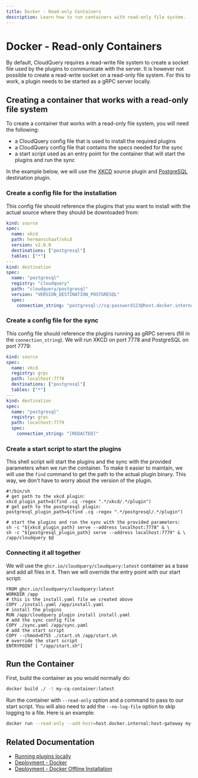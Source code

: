 ```yaml
---
title: Docker - Read-only Containers
description: Learn how to run containers with read-only file system.
---
```


# Docker - Read-only Containers

By default, CloudQuery requires a read-write file system to create a socket file used by the plugins to communicate with the server. It is however not possible to create a read-write socket on a read-only file system. For this to work, a plugin needs to be started as a gRPC server locally.

## Creating a container that works with a read-only file system

To create a container that works with a read-only file system, you will need the following:

- a CloudQuery config file that is used to install the required plugins
- a CloudQuery config file that contains the specs needed for the sync
- a start script used as an entry point for the container that will start the plugins and run the sync

In the example below, we will use the [XKCD](https://github.com/hermanschaaf/cq-source-xkcd) source plugin and [PostgreSQL](https://hub.cloudquery.io/plugins/destination/cloudquery/postgresql/v6.1.3/docs) destination plugin.

### Create a config file for the installation

This config file should reference the plugins that you want to install with the actual source where they should be downloaded from:

```yaml copy filename="install.yaml"
kind: source
spec:
  name: xkcd
  path: hermanschaaf/xkcd
  version: v2.0.0
  destinations: ["postgresql"]
  tables: ["*"]
---
kind: destination
spec:
  name: "postgresql"
  registry: "cloudquery"
  path: "cloudquery/postgresql"
  version: "VERSION_DESTINATION_POSTGRESQL"
  spec:
    connection_string: "postgresql://cq:password123@host.docker.internal:5432/cq-test?sslmode=disable"
```

### Create a config file for the sync

This config file should reference the plugins running as gRPC servers (fill in the `connection_string`). We will run XKCD on port 7778 and PostgreSQL on port 7779:

```yaml copy filename="sync.yaml"
kind: source
spec:
  name: xkcd
  registry: grpc
  path: localhost:7778
  destinations: ["postgresql"]
  tables: ["*"]
---
kind: destination
spec:
  name: "postgresql"
  registry: grpc
  path: localhost:7779
  spec:
    connection_string: "[REDACTED]"
```

### Create a start script to start the plugins

This shell script will start the plugins and the sync with the provided parameters when we run the container. To make it easier to maintain, we will use the `find` command to get the path to the actual plugin binary. This way, we don't have to worry about the version of the plugin.

```shell
#!/bin/sh
# get path to the xkcd plugin:
xkcd_plugin_path=$(find .cq -regex ".*/xkcd/.*/plugin")
# get path to the postgresql plugin:
postgresql_plugin_path=$(find .cq -regex ".*/postgresql/.*/plugin")

# start the plugins and run the sync with the provided parameters:
sh -c "${xkcd_plugin_path} serve --address localhost:7778" & \
sh -c "${postgresql_plugin_path} serve --address localhost:7779" & \
/app/cloudquery $@
```

### Connecting it all together

We will use the `ghcr.io/cloudquery/cloudquery:latest` container as a base and add all files in it. Then we will override the entry point with our start script:

```docker
FROM ghcr.io/cloudquery/cloudquery:latest
WORKDIR /app
# this is the install.yaml file we created above
COPY ./install.yaml /app/install.yaml
# install the plugins
RUN /app/cloudquery plugin install install.yaml
# add the sync config file
COPY ./sync.yaml /app/sync.yaml
# add the start script
COPY --chmod=0755 ./start.sh /app/start.sh
# override the start script
ENTRYPOINT [ "/app/start.sh"]
```


## Run the Container

First, build the container as you would normally do:

```bash
docker build ./ -t my-cq-container:latest
```

Run the container with `--read-only` option and a command to pass to our start script. You will also need to add the `--no-log-file` option to skip logging to a file. Here is an example:

```bash copy
docker run --read-only --add-host=host.docker.internal:host-gateway my-cq-container:latest --no-log-file sync sync.yaml
```

## Related Documentation

- [Running plugins locally](/docs/developers/running-locally)
- [Deployment - Docker](/docs/deployment/docker)
- [Deployment - Docker Offline Installation](/docs/deployment/docker-offline)
